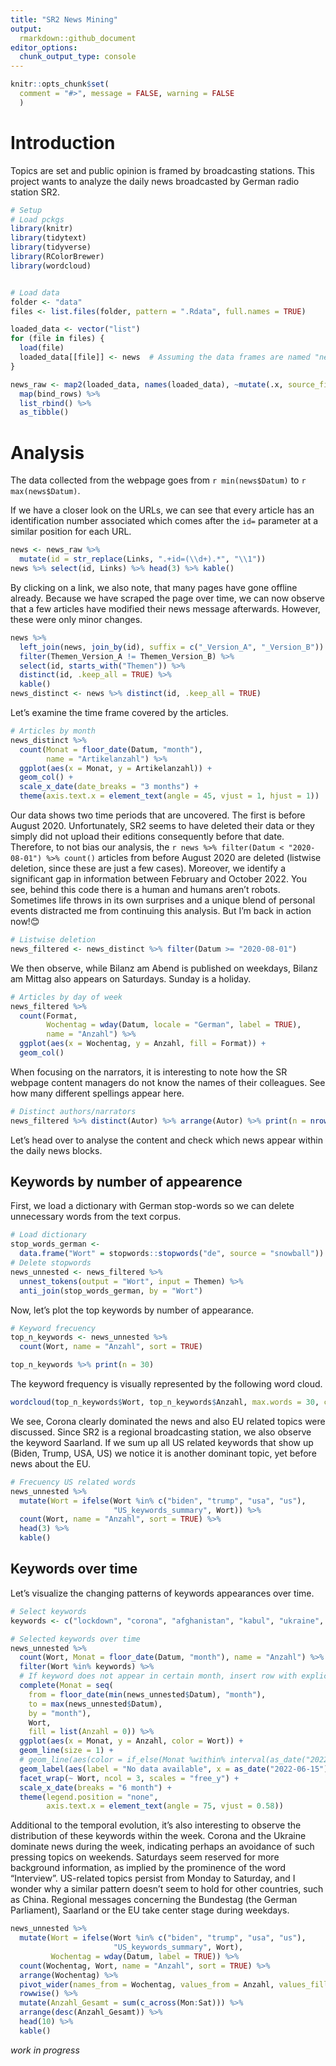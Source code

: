 ```yaml
---
title: "SR2 News Mining"
output:
  rmarkdown::github_document
editor_options: 
  chunk_output_type: console
---
```


<!-- analysis.md is generated from analysis.Rmd -->

```r
knitr::opts_chunk$set(
  comment = "#>", message = FALSE, warning = FALSE
  )
```


# Introduction

Topics are set and public opinion is framed by broadcasting stations. This project wants to analyze the daily news broadcasted by German radio station SR2.

```r
# Setup
# Load pckgs
library(knitr)
library(tidytext)
library(tidyverse)
library(RColorBrewer)
library(wordcloud)


# Load data
folder <- "data"
files <- list.files(folder, pattern = ".Rdata", full.names = TRUE)

loaded_data <- vector("list")
for (file in files) {
  load(file)
  loaded_data[[file]] <- news  # Assuming the data frames are named "news"
}

news_raw <- map2(loaded_data, names(loaded_data), ~mutate(.x, source_file = .y)) %>% 
  map(bind_rows) %>%
  list_rbind() %>% 
  as_tibble()
```

# Analysis

The data collected from the webpage goes from `r min(news$Datum)` to `r max(news$Datum)`.

If we have a closer look on the URLs, we can see that every article has an identification number associated which comes after the `id=` parameter at a similar position for each URL.
```r
news <- news_raw %>% 
  mutate(id = str_replace(Links, ".+id=(\\d+).*", "\\1"))
news %>% select(id, Links) %>% head(3) %>% kable()
```

By clicking on a link, we also note, that many pages have gone offline already. Because we have scraped the page over time, we can now observe that a few articles have modified their news message afterwards. However, these were only minor changes.

```r
news %>%
  left_join(news, join_by(id), suffix = c("_Version_A", "_Version_B")) %>%
  filter(Themen_Version_A != Themen_Version_B) %>% 
  select(id, starts_with("Themen")) %>% 
  distinct(id, .keep_all = TRUE) %>% 
  kable()
news_distinct <- news %>% distinct(id, .keep_all = TRUE)

```

Let's examine the time frame covered by the articles.

```r
# Articles by month
news_distinct %>%
  count(Monat = floor_date(Datum, "month"),
        name = "Artikelanzahl") %>%
  ggplot(aes(x = Monat, y = Artikelanzahl)) +
  geom_col() +
  scale_x_date(date_breaks = "3 months") +
  theme(axis.text.x = element_text(angle = 45, vjust = 1, hjust = 1))
```

Our data shows two time periods that are uncovered. The first is before August 2020. Unfortunately, SR2 seems to have deleted their data or they simply did not upload their editions consequently before that date. Therefore, to not bias our analysis, the `r news %>% filter(Datum < "2020-08-01") %>% count()` articles from before August 2020 are deleted (listwise deletion, since these are just a few cases). Moreover, we identify a significant gap in information between February and October 2022. You see, behind this code there is a human and humans aren't robots. Sometimes life throws in its own surprises and a unique blend of personal events distracted me from continuing this analysis. But I'm back in action now!😊

```r
# Listwise deletion
news_filtered <- news_distinct %>% filter(Datum >= "2020-08-01")
```

We then observe, while Bilanz am Abend is published on weekdays, Bilanz am Mittag also appears on Saturdays. Sunday is a holiday.

```r
# Articles by day of week
news_filtered %>%
  count(Format,
        Wochentag = wday(Datum, locale = "German", label = TRUE),
        name = "Anzahl") %>% 
  ggplot(aes(x = Wochentag, y = Anzahl, fill = Format)) +
  geom_col()
```

When focusing on the narrators, it is interesting to note how the SR webpage content managers do not know the names of their colleagues. See how many different spellings appear here.

```r
# Distinct authors/narrators
news_filtered %>% distinct(Autor) %>% arrange(Autor) %>% print(n = nrow(.))
```

Let's head over to analyse the content and check which news appear within the daily news blocks.

## Keywords by number of appearence

First, we load a dictionary with German stop-words so we can delete unnecessary words from the text corpus.

```r
# Load dictionary
stop_words_german <-
  data.frame("Wort" = stopwords::stopwords("de", source = "snowball"))
# Delete stopwords
news_unnested <- news_filtered %>%
  unnest_tokens(output = "Wort", input = Themen) %>% 
  anti_join(stop_words_german, by = "Wort")
```

Now, let's plot the top keywords by number of appearance.

```r
# Keyword frecuency
top_n_keywords <- news_unnested %>%
  count(Wort, name = "Anzahl", sort = TRUE)

top_n_keywords %>% print(n = 30)
```

The keyword frequency is visually represented by the following word cloud.

```r
wordcloud(top_n_keywords$Wort, top_n_keywords$Anzahl, max.words = 30, colors = brewer.pal(6, "Dark2"))
```

We see, Corona clearly dominated the news and also EU related topics were discussed. Since SR2 is a regional broadcasting station, we also observe the keyword Saarland. If we sum up all US related keywords that show up (Biden, Trump, USA, US) we notice it is another dominant topic, yet before news about the EU.

```r
# Frecuency US related words
news_unnested %>% 
  mutate(Wort = ifelse(Wort %in% c("biden", "trump", "usa", "us"),
                       "US_keywords_summary", Wort)) %>% 
  count(Wort, name = "Anzahl", sort = TRUE) %>% 
  head(3) %>% 
  kable()
```

## Keywords over time

Let's visualize the changing patterns of keywords appearances over time.

```r
# Select keywords
keywords <- c("lockdown", "corona", "afghanistan", "kabul", "ukraine", "russland", "gaza", "israel", "china", "türkei", "italien", "selenskyj")

# Selected keywords over time
news_unnested %>% 
  count(Wort, Monat = floor_date(Datum, "month"), name = "Anzahl") %>% 
  filter(Wort %in% keywords) %>% 
  # If keyword does not appear in certain month, insert row with explicit 0
  complete(Monat = seq(
    from = floor_date(min(news_unnested$Datum), "month"),
    to = max(news_unnested$Datum),
    by = "month"),
    Wort,
    fill = list(Anzahl = 0)) %>% 
  ggplot(aes(x = Monat, y = Anzahl, color = Wort)) +
  geom_line(size = 1) +
  # geom_line(aes(color = if_else(Monat %within% interval(as_date("2022-02-15"), as_date("2022-09-01")), NA, Wort)), size = 1) +
  geom_label(aes(label = "No data available", x = as_date("2022-06-15"), y = 0), size = 3, label.padding = unit(.15, "lines")) +
  facet_wrap(~ Wort, ncol = 3, scales = "free_y") +
  scale_x_date(breaks = "6 month") +
  theme(legend.position = "none",
        axis.text.x = element_text(angle = 75, vjust = 0.58))
```

Additional to the temporal evolution, it's also interesting to observe the distribution of these keywords within the week. Corona and the Ukraine dominate news during the week, indicating perhaps an avoidance of such pressing topics on weekends. Saturdays seem reserved for more background information, as implied by the prominence of the word "Interview". US-related topics persist from Monday to Saturday, and I wonder why a similar pattern doesn't seem to hold for other countries, such as China. Regional messages concerning the Bundestag (the German Parliament), Saarland or the EU take center stage during weekdays. 

```r
news_unnested %>% 
  mutate(Wort = ifelse(Wort %in% c("biden", "trump", "usa", "us"),
                       "US_keywords_summary", Wort),
         Wochentag = wday(Datum, label = TRUE)) %>% 
  count(Wochentag, Wort, name = "Anzahl", sort = TRUE) %>% 
  arrange(Wochentag) %>% 
  pivot_wider(names_from = Wochentag, values_from = Anzahl, values_fill = 0) %>% 
  rowwise() %>% 
  mutate(Anzahl_Gesamt = sum(c_across(Mon:Sat))) %>% 
  arrange(desc(Anzahl_Gesamt)) %>% 
  head(10) %>% 
  kable()
```


*work in progress*
